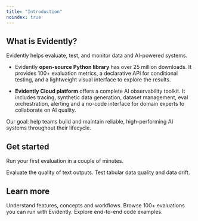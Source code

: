 ```yaml
---
title: "Introduction"
noindex: true
---
```


## What is Evidently?

Evidently helps evaluate, test, and monitor data and AI-powered systems.

* Evidently **open-source Python library** has over 25 million downloads. It provides 100+ evaluation metrics, a declarative API for conditional testing, and a lightweight visual interface to explore the results.

* **Evidently Cloud platform** offers a complete AI observability toolkit. It includes tracing, synthetic data generation, dataset management, eval orchestration, alerting and a no-code interface for domain experts to collaborate on AI quality.

Our goal: help teams build and maintain reliable, high-performing AI systems throughout their lifecycle.

## Get started

Run your first evaluation in a couple of minutes.

<CardGroup cols={2}>
  <Card title="LLM quickstart" icon="comment-text" href="/quickstart_llm">
    Evaluate the quality of text outputs.
  </Card>

  <Card title="ML quickstart" icon="table" href="/quickstart_ml">
    Test tabular data quality and data drift.
  </Card>
</CardGroup>

## Learn more

<CardGroup cols={3}>
  <Card title="Core concepts" icon="book" href="/overview">
    Understand features, concepts and workflows.
  </Card>

  <Card title="Metrics" icon="chart-simple" href="/metrics">
    Browse 100+ evaluations you can run with Evidently.
  </Card>

  <Card title="Cookbook" icon="code" href="/examples">
    Explore end-to-end code examples.
  </Card>
</CardGroup>